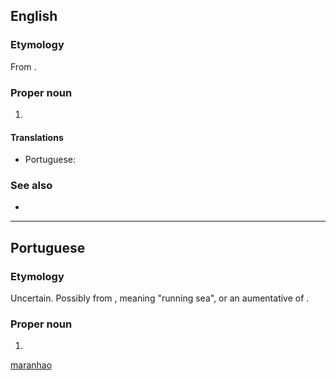 ==English==
===Etymology===
From {{etyl|pt|en}} {{m|pt|Maranhão}}.

===Proper noun===
{{en-proper noun}}

# {{place:Brazil/state|en|capital=São Luís|region=Northeast Region}}

====Translations====
{{trans-top|state in north-eastern Brazil}}
* Portuguese: {{t+|pt|Maranhão|m}}
{{trans-mid}}
{{trans-bottom}}

===See also===
* {{projectlink|wikipedia}}

[[Category:English terms spelled with Ã|maranhao]]

----

==Portuguese==
===Etymology===
Uncertain. Possibly from {{etyl|tpw|pt}}, meaning "running sea", or an aumentative of {{m|pt|mar||sea}}. 

===Proper noun===
{{pt-proper noun}}

# {{place:Brazil/state|pt|capital=São Luís|region=Northeast Region}}